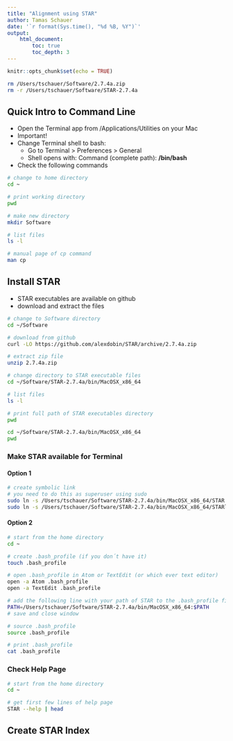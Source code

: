 ```yaml
---
title: "Alignment using STAR"
author: Tamas Schauer
date: '`r format(Sys.time(), "%d %B, %Y")`'
output: 
    html_document:
        toc: true
        toc_depth: 3
---
```


```r
knitr::opts_chunk$set(echo = TRUE)
```

```bash
rm /Users/tschauer/Software/2.7.4a.zip
rm -r /Users/tschauer/Software/STAR-2.7.4a
```

## Quick Intro to Command Line

* Open the Terminal app from /Applications/Utilities on your Mac
* Important! 
* Change Terminal shell to bash:
    * Go to Terminal > Preferences > General
    * Shell opens with: Command (complete path): **/bin/bash**
* Check the following commands

```bash
# change to home directory
cd ~

# print working directory
pwd

# make new directory
mkdir Software

# list files
ls -l

# manual page of cp command
man cp
```


## Install STAR

* STAR executables are available on github
* download and extract the files

```bash
# change to Software directory
cd ~/Software

# download from github
curl -LO https://github.com/alexdobin/STAR/archive/2.7.4a.zip

# extract zip file
unzip 2.7.4a.zip
```


```bash
# change directory to STAR executable files
cd ~/Software/STAR-2.7.4a/bin/MacOSX_x86_64

# list files
ls -l
```

```bash
# print full path of STAR executables directory
pwd
```

```bash
cd ~/Software/STAR-2.7.4a/bin/MacOSX_x86_64
pwd
```

### Make STAR available for Terminal

#### Option 1

```bash
# create symbolic link
# you need to do this as superuser using sudo
sudo ln -s /Users/tschauer/Software/STAR-2.7.4a/bin/MacOSX_x86_64/STAR /usr/local/bin
sudo ln -s /Users/tschauer/Software/STAR-2.7.4a/bin/MacOSX_x86_64/STARlong /usr/local/bin
```

#### Option 2

```bash
# start from the home directory
cd ~   

# create .bash_profile (if you don´t have it)
touch .bash_profile

# open .bash_profile in Atom or TextEdit (or which ever text editor)
open -a Atom .bash_profile
open -a TextEdit .bash_profile

# add the following line with your path of STAR to the .bash_profile file
PATH=/Users/tschauer/Software/STAR-2.7.4a/bin/MacOSX_x86_64:$PATH
# save and close window

# source .bash_profile
source .bash_profile

# print .bash_profile
cat .bash_profile
```



### Check Help Page 

```bash
# start from the home directory
cd ~   

# get first few lines of help page
STAR --help | head

```




## Create STAR Index 

